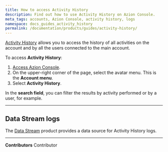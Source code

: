 ```yaml
---
title: How to access Activity History
description: Find out how to use Activity History on Azion Console.
meta_tags: accounts, Azion Console, activity history, logs
namespace: docs_guides_activity_history
permalink: /documentation/products/guides/activity-history/
---
```



[Activity History](/en/documentation/products/accounts/activity-history/) allows you to access the history of all activities on the account and by all the users connected to the main account.

To access **Activity History**:

1. [Access Azion Console](https://console.azion.com/).
2. On the upper-right corner of the page, select the avatar menu. This is the **Account menu**.
3. Select **Activity History**.

In the **search field**, you can filter the results by activity performed or by a user, for example.

---

## Data Stream logs

The [Data Stream](/en/documentation/products/observe/data-stream/) product provides a data source for Activity History logs.

<LinkButton link="/en/documentation/products/guides/use-data-stream/" label="use Data Stream" />



---


**Contributors** <ContributorList>Contributor</ContributorList>
